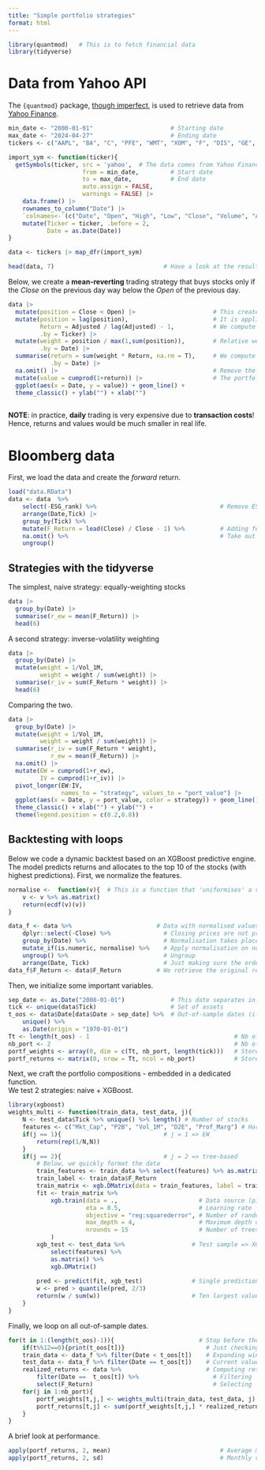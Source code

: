 ```yaml
---
title: "Simple portfolio strategies"
format: html
---
```



```r
library(quantmod)   # This is to fetch financial data
library(tidyverse)
```

# Data from Yahoo API

The `{quantmod}` package, [though imperfect](https://github.com/joshuaulrich/rfimport), is used to retrieve data from [Yahoo Finance](https://finance.yahoo.com/).  

```r
min_date <- "2000-01-01"                      # Starting date
max_date <- "2024-04-27"                      # Ending date
tickers <- c("AAPL", "BA", "C", "PFE", "WMT", "XOM", "F", "DIS", "GE", "CVX", "MSFT", "GS", "NFLX")

import_sym <- function(ticker){
  getSymbols(ticker, src = 'yahoo',  # The data comes from Yahoo Finance
                     from = min_date,         # Start date
                     to = max_date,           # End date
                     auto.assign = FALSE, 
                     warnings = FALSE) |>
    data.frame() |>
    rownames_to_column("Date") |>
    `colnames<-`(c("Date", "Open", "High", "Low", "Close", "Volume", "Adjusted")) |>
    mutate(Ticker = ticker, .before = 2,
           Date = as.Date(Date))
}

data <- tickers |> map_dfr(import_sym)

head(data, 7)                               # Have a look at the result!
```

Below, we create a **mean-reverting** trading strategy that buys stocks only if the *Close* on the previous day way below the *Open* of the previous day. 

```r
data |>
  mutate(position = Close < Open) |>                      # This creates the strategy criterion
  mutate(position = lag(position),                        # It is applied on the previous date
         Return = Adjusted / lag(Adjusted) - 1,           # We compute the returns
         .by = Ticker) |>      
  mutate(weight = position / max(1,sum(position)),        # Relative weights computed for each date 
         .by = Date) |>  
  summarise(return = sum(weight * Return, na.rm = T),     # We compute the portfolio return
            .by = Date) |> 
  na.omit() |>                                            # Remove the (first) missing point
  mutate(value = cumprod(1+return)) |>                    # The portfolio value
  ggplot(aes(x = Date, y = value)) + geom_line() + 
  theme_classic() + ylab("") + xlab("")
  
```

**NOTE**: in practice, **daily** trading is very expensive due to **transaction costs**! Hence, returns and values would be much smaller in real life.




# Bloomberg data

First, we load the data and create the *forward* return. 

```r
load("data.RData")
data <- data  %>% 
    select(-ESG_rank) %>%                                   # Remove ESG: too few points
    arrange(Date,Tick) |>
    group_by(Tick) %>%                          
    mutate(F_Return = lead(Close) / Close - 1) %>%          # Adding forward/future returns
    na.omit() %>%                                           # Take out missing data
    ungroup()
```

## Strategies with the tidyverse

The simplest, naive strategy: equally-weighting stocks

```r
data |>
  group_by(Date) |>
  summarise(r_ew = mean(F_Return)) |>
  head(6)
```

A second strategy: inverse-volatility weighting

```r
data |>
  group_by(Date) |>
  mutate(weight = 1/Vol_1M,
         weight = weight / sum(weight)) |> 
  summarise(r_iv = sum(F_Return * weight)) |>
  head(6)
```

Comparing the two. 

```r
data |>
  group_by(Date) |>
  mutate(weight = 1/Vol_1M,
         weight = weight / sum(weight)) |> 
  summarise(r_iv = sum(F_Return * weight),
            r_ew = mean(F_Return)) |> 
  na.omit() |>
  mutate(EW = cumprod(1+r_ew),
         IV = cumprod(1+r_iv)) |>
  pivot_longer(EW:IV, 
               names_to = "strategy", values_to = "port_value") |>
  ggplot(aes(x = Date, y = port_value, color = strategy)) + geom_line() +
  theme_classic() + xlab("") + ylab("") +
  theme(legend.position = c(0.2,0.8))
```


## Backtesting with loops

Below we code a dynamic backtest based on an XGBoost predictive engine.   
The model predicts returns and allocates to the top 10 of the stocks (with highest predictions).
First, we normalize the features.  

```r
normalise <-  function(v){  # This is a function that 'uniformises' a vector
    v <- v %>% as.matrix()
    return(ecdf(v)(v))
}

data_f <- data %>%                        # Data with normalised values
    dplyr::select(-Close) %>%               # Closing prices are not predictors
    group_by(Date) %>%                      # Normalisation takes place for each given date
    mutate_if(is.numeric, normalise) %>%    # Apply normalisation on numerical columns
    ungroup() %>%                           # Ungroup
    arrange(Date, Tick)                     # Just making sure the order is still the same as before
data_f$F_Return <- data$F_Return          # We retrieve the original returns: better for interpretation
```



Then, we initialize some important variables.

```r
sep_date <- as.Date("2008-01-01")             # This date separates in-sample vs out-of-sample
tick <- unique(data$Tick)                     # Set of assets
t_oos <- data$Date[data$Date > sep_date] %>%  # Out-of-sample dates (i.e., testing set)
    unique() %>%
    as.Date(origin = "1970-01-01")
Tt <- length(t_oos) - 1                                         # Nb of dates, avoid T = TRUE
nb_port <- 2                                                    # Nb of portfolios
portf_weights <- array(0, dim = c(Tt, nb_port, length(tick)))   # Store weights
portf_returns <- matrix(0, nrow = Tt, ncol = nb_port)           # Store returns
```


Next, we craft the portfolio compositions - embedded in a dedicated function.   
We test 2 strategies: naive + XGBoost.

```r
library(xgboost)
weights_multi <- function(train_data, test_data, j){
    N <- test_data$Tick %>% unique() %>% length() # Number of stocks
    features <- c("Mkt_Cap", "P2B", "Vol_1M", "D2E", "Prof_Marg") # Hard-coded, BEWARE!
    if(j == 1){                             # j = 1 => EW
        return(rep(1/N,N))
    }
    if(j == 2){                             # j = 2 => tree-based
        # Below, we quickly format the data
        train_features <- train_data %>% select(features) %>% as.matrix()       # Indep. variable
        train_label <- train_data$F_Return                                      # Dependent variable
        train_matrix <- xgb.DMatrix(data = train_features, label = train_label) # XGB format
        fit <- train_matrix %>% 
            xgb.train(data = .,                       # Data source (pipe input)
                      eta = 0.5,                      # Learning rate
                      objective = "reg:squarederror", # Number of random trees
                      max_depth = 4,                  # Maximum depth of trees
                      nrounds = 15                    # Number of trees used
            )
        xgb_test <- test_data %>%                   # Test sample => XGB format
            select(features) %>% 
            as.matrix() %>%
            xgb.DMatrix()
        
        pred <- predict(fit, xgb_test)              # Single prediction
        w <- pred > quantile(pred, 2/3)
        return(w / sum(w))                          # Ten largest values, equally-weighted
    }
}
```

Finally, we loop on all out-of-sample dates.

```r
for(t in 1:(length(t_oos)-1)){                        # Stop before the last date: no fwd return!
    if(t%%12==0){print(t_oos[t])}                       # Just checking the date status
    train_data <- data_f %>% filter(Date < t_oos[t])    # Expanding window: all past values!!!
    test_data <- data_f %>% filter(Date == t_oos[t])    # Current values
    realized_returns <- data %>%                        # Computing returns via:
        filter(Date ==  t_oos[t]) %>%                     # Filtering
        select(F_Return)                                  # Selecting
    for(j in 1:nb_port){                                     
        portf_weights[t,j,] <- weights_multi(train_data, test_data, j)  # Hard-coded params, beware!
        portf_returns[t,j] <- sum(portf_weights[t,j,] * realized_returns)
    }
}
```


A brief look at performance.

```r
apply(portf_returns, 2, mean)                               # Average monthly return
apply(portf_returns, 2, sd)                                 # Monthly volatility

```




